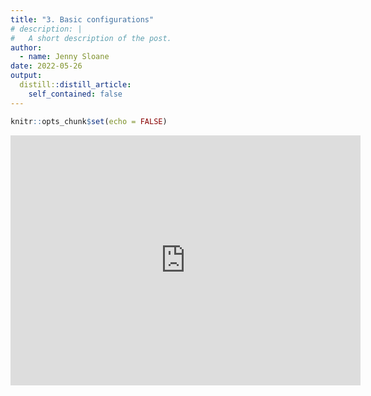 ```yaml
---
title: "3. Basic configurations"
# description: |
#   A short description of the post.
author:
  - name: Jenny Sloane
date: 2022-05-26
output:
  distill::distill_article:
    self_contained: false
---
```



```r
knitr::opts_chunk$set(echo = FALSE)
```

<iframe width="560" height="400" src="https://www.youtube.com/embed/68l-oQtkXYw" title="YouTube video player" frameborder="0" allow="accelerometer; autoplay; clipboard-write; encrypted-media; gyroscope; picture-in-picture" allowfullscreen></iframe>